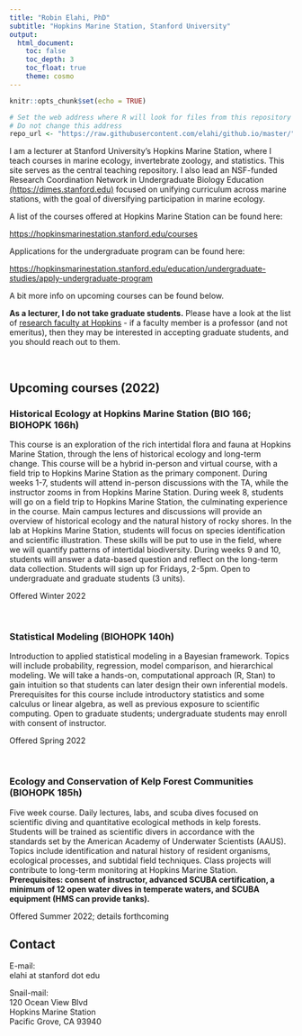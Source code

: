 ```yaml
---
title: "Robin Elahi, PhD"
subtitle: "Hopkins Marine Station, Stanford University"
output: 
  html_document: 
    toc: false
    toc_depth: 3
    toc_float: true
    theme: cosmo
---
```


```r
knitr::opts_chunk$set(echo = TRUE)

# Set the web address where R will look for files from this repository
# Do not change this address
repo_url <- "https://raw.githubusercontent.com/elahi/github.io/master/"
```

I am a lecturer at Stanford University's Hopkins Marine Station, where I teach courses in marine ecology, invertebrate zoology, and statistics. This site serves as the central teaching repository. I also lead an NSF-funded Research Coordination Network in Undergraduate Biology Education [(https://dimes.stanford.edu)](https://dimes.stanford.edu) focused on unifying curriculum across marine stations, with the goal of diversifying participation in marine ecology. 

A list of the courses offered at Hopkins Marine Station can be found here:     

[https://hopkinsmarinestation.stanford.edu/courses](https://hopkinsmarinestation.stanford.edu/courses)

Applications for the undergraduate program can be found here:

[https://hopkinsmarinestation.stanford.edu/education/undergraduate-studies/apply-undergraduate-program](https://hopkinsmarinestation.stanford.edu/education/undergraduate-studies/apply-undergraduate-program)

A bit more info on upcoming courses can be found below. 

**As a lecturer, I do not take graduate students.** Please have a look at the list of [research faculty at Hopkins](https://hopkinsmarinestation.stanford.edu/people/faculty) - if a faculty member is a professor (and not emeritus), then they may be interested in accepting graduate students, and you should reach out to them. 

\  

## Upcoming courses (2022)

### Historical Ecology at Hopkins Marine Station (BIO 166; BIOHOPK 166h)

This course is an exploration of the rich intertidal flora and fauna at Hopkins Marine Station, through the lens of historical ecology and long-term change. This course will be a hybrid in-person and virtual course, with a field trip to Hopkins Marine Station as the primary component. During weeks 1-7, students will attend in-person discussions with the TA, while the instructor zooms in from Hopkins Marine Station. During week 8, students will go on a field trip to Hopkins Marine Station, the culminating experience in the course. Main campus lectures and discussions will provide an overview of historical ecology and the natural history of rocky shores. In the lab at Hopkins Marine Station, students will focus on species identification and scientific illustration. These skills will be put to use in the field, where we will quantify patterns of intertidal biodiversity. During weeks 9 and 10, students will answer a data-based question and reflect on the long-term data collection. Students will sign up for Fridays, 2-5pm. Open to undergraduate and graduate students (3 units).

Offered Winter 2022

\

### Statistical Modeling (BIOHOPK 140h)

Introduction to applied statistical modeling in a Bayesian framework. Topics will include probability, regression, model comparison, and hierarchical modeling. We will take a hands-on, computational approach (R, Stan) to gain intuition so that students can later design their own inferential models. Prerequisites for this course include introductory statistics and some calculus or linear algebra, as well as previous exposure to scientific computing. Open to graduate students; undergraduate students may enroll with consent of instructor.

Offered Spring 2022  
<!-- [https://elahi.github.io/biohopk-140h/](https://elahi.github.io/biohopk-140h/) -->

\


### Ecology and Conservation of Kelp Forest Communities (BIOHOPK 185h)

Five week course. Daily lectures, labs, and scuba dives focused on scientific diving and quantitative ecological methods in kelp forests. Students will be trained as scientific divers in accordance with the standards set by the American Academy of Underwater Scientists (AAUS). Topics include identification and natural history of resident organisms, ecological processes, and subtidal field techniques. Class projects will contribute to long-term monitoring at Hopkins Marine Station. **Prerequisites: consent of instructor, advanced SCUBA certification, a minimum of 12 open water dives in temperate waters, and SCUBA equipment (HMS can provide tanks).**

Offered Summer 2022; details forthcoming

<!-- *The dates for this course will be June 22-July 24, 2020. I will consider applications on a rolling basis starting on March 15, and the final deadline is April 15, 2020. The sooner you apply, the sooner you'll hear back.* -->

<!-- [https://hopkinsmarinestation.stanford.edu/webforms/hopkins-summer-undergrad-application-form](https://hopkinsmarinestation.stanford.edu/webforms/hopkins-summer-undergrad-application-form) -->

<!-- <img src="/images/KelpDiveFlyer2020_GradientOutline.png" alt="" width="800px"/> -->


<!-- ### Invertebrate Zoology (BIOHOPK-162h) -->

<!-- Survey of invertebrate diversity emphasizing form and function in a phylogenetic framework. Morphological diversity, life histories, physiology, and ecology of the major invertebrate groups, concentrating on local marine forms as examples. Current views on the phylogenetic relationships and evolution of the invertebrates. Lectures, lab, plus field trips. -->

<!-- Offered Spring 2021 -->

<!-- \ -->

<!-- ### Introduction to Research in Ecology and Ecological Physiology (BIOHOPK 47) -->

<!-- This course is a field-based inquiry into rocky shores that introduces students to ecology and environmental physiology and the research methods used to study them. Students will learn how to detect patterns quantitatively in nature through appropriate sampling methods & statistical analysis. Following exploration of appropriate background material in class and through exploration of the scientific literature, students will learn how to formulate testable hypotheses regarding the underlying causes of the patterns they discern. A variety of different aspects of ecology and physiology will be investigated cooperatively by the students during the quarter, culminating in development of an individual final paper in the form of a research proposal based on data collected during the course. The course will provide a broad conceptual introduction to the underlying biological principles that influence adaptation to the planet's dynamic habitats, as well as inquiry-based experience in how to explore and understand complex systems in nature. -->

<!-- Offered Summer 2021     -->
<!-- Co-taught with Dr. Mark Denny -->

<!-- \   -->


<!-- ### Marine Science and Conservation in a Changing World (BIOHOPK 175h) -->

<!-- This hands-on, experiential course provides a broad foundation in marine science, and explores emerging opportunities for innovation in the study of life in the sea. Students are resident at Stanford's Hopkins Marine Station in Pacific Grove (90 miles south of main campus) where the diverse organisms and environments of Monterey Bay provide the focus for the course. Class meets daily with lectures, discussions, labs, and field work throughout the day. Three linked concentrations, each 3 weeks long, are taught sequentially to address (1) the extraordinary diversity of marine organisms and habitats, (2) the physiology and behavior of marine animals, and (3) the principles of marine ecology. Connecting these concentrations is a weekly seminar-based discussion of topics in marine conservation. This design permits deep concentration on each subject, and places emphasis on discussion, group dialog, individual exploration, and experiential learning. In the final week of the quarter, students complete an individual capstone project of their choosing. This course fulfills the same laboratory requirement as BIO 47. -->

<!-- To be offered Spring 2021    -->

<!-- I will co-teach the following concentration with Dr. Mark Denny:  -->

<!-- *Biodiversity and biomechanics of Monterey Bay*    -->
<!-- We will explore the biodiversity of coastal ecosystems in Monterey Bay, with particular emphasis on the organisms found on local intertidal shores and in nearshore waters. Frequent field trips to a variety of habitats allow students to study organisms in nature, including rocky shores, kelp forests, seagrass beds, sandy beaches, dock communities, and mudflats. We will couch biological observations in a biophysical context: how do individuals make a living in a heterogeneous and dynamic environment? Lectures are combined with laboratory studies focused on taxonomy, natural history, and the biomechanical adaptations of live organisms.   -->

<!-- \   -->


<!-- ## Past courses -->

<!-- ### Experimental Design and Probability (BIOHOPK 174h) -->

<!-- Variability is an integral part of biology. Introduction to probability and its use in designing experiments to address biological problems. Focus is on experimental design and the use of linear models in testing hypotheses (e.g., analysis of variance, regression). Students will use R to explore and analyze locally relevant biological datasets. No programming or statistical background is assumed.  -->

<!-- Offered Spring 2019  -->
<!-- To be offered Spring 2021    -->
<!-- [https://elahi.github.io/xdp/](https://elahi.github.io/xdp/) -->

<!-- \   -->

<!-- ### Historical Ecology of Marine Invertebrates (BIOHOPK 142h) -->

<!-- This course is an exploration of the local invertebrate fauna at Hopkins Marine Station, through the lens of a long-term monitoring study initiated by Hewatt in 1931. During week 1, lectures will provide an overview of the major groups represented on rocky intertidal shores. In the laboratory, students will focus on species identification. These skills will be put to use in week 2, when students will collaborate as a team to quantify the abundance of ~100 species in the field and thus contribute to long-term monitoring in the Hopkins Marine Life Observatory. During week 3, students will investigate a relevant organismal or ecological problem.  -->

<!-- Offered Winter 2020    -->
<!-- [Course flier](images/biohopk_142_flier.pdf) -->

<!-- \   -->



## Contact

E-mail:   
elahi at stanford dot edu  

Snail-mail:    
120 Ocean View Blvd  
Hopkins Marine Station     
Pacific Grove, CA 93940

